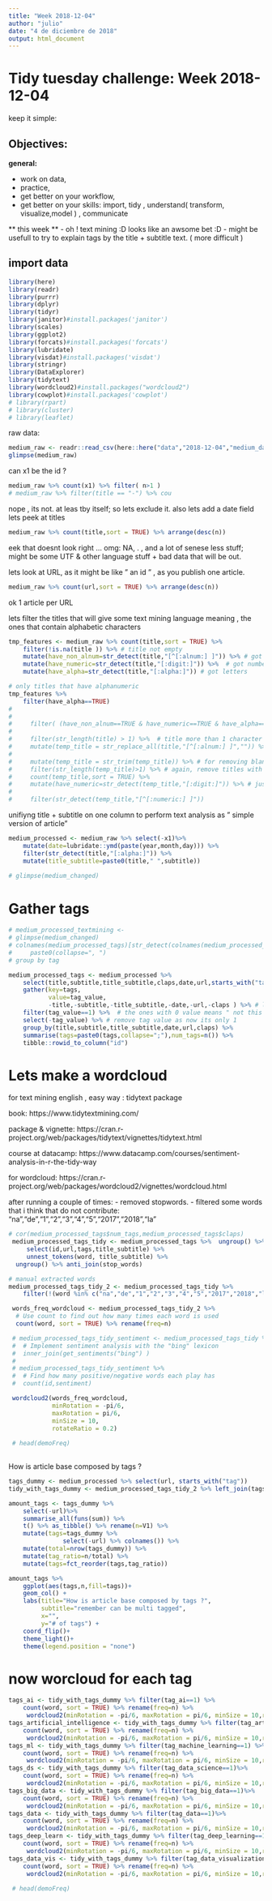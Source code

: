 ```yaml
---
title: "Week 2018-12-04"
author: "julio"
date: "4 de diciembre de 2018"
output: html_document
---
```



# Tidy tuesday challenge: Week 2018-12-04

keep it simple:

## Objectives: 

**general:**

* work on data, 
* practice, 
* get better on your workflow,
* get better on your skills: import, tidy , understand( transform, visualize,model ) , communicate


** this week **
- oh ! text mining :D looks like an awsome bet :D
- might be usefull to try to explain tags by the title + subtitle text. ( more difficult )


## import data


```r
library(here)
library(readr)
library(purrr)
library(dplyr)
library(tidyr)
library(janitor)#install.packages('janitor')
library(scales)
library(ggplot2)
library(forcats)#install.packages('forcats')
library(lubridate)
library(visdat)#install.packages('visdat')
library(stringr)
library(DataExplorer)
library(tidytext)
library(wordcloud2)#install.packages("wordcloud2")
library(cowplot)#install.packages('cowplot')
# library(rpart)
# library(cluster)
# library(leaflet)
```

raw data:

```r
medium_raw <- readr::read_csv(here::here("data","2018-12-04","medium_datasci.csv"))
glimpse(medium_raw)
```

can x1 be the id ?
```r
medium_raw %>% count(x1) %>% filter( n>1 )
# medium_raw %>% filter(title == "-") %>% cou

```
nope , its not. at leas tby itself; so lets exclude it.
also lets add a date field
lets peek at titles
```r
medium_raw %>% count(title,sort = TRUE) %>% arrange(desc(n))

```
eek that doesnt look right ...
omg:  NA, . , and a lot of senese less stuff; might be some UTF & other language stuff + bad data
that will be out.

lets look at URL, as it might be like " an id " , as you publish one article.
```r
medium_raw %>% count(url,sort = TRUE) %>% arrange(desc(n))

```

ok 1 article per URL

lets filter the titles that will give some text mining language meaning ,
the ones that contain alphabetic characters

```r
tmp_features <- medium_raw %>% count(title,sort = TRUE) %>% 
    filter(!is.na(title )) %>% # title not empty
    mutate(have_non_alnum=str_detect(title,"[^[:alnum:] ]")) %>% # got non numbers or leters
    mutate(have_numeric=str_detect(title,"[:digit:]")) %>%  # got numbers
    mutate(have_alpha=str_detect(title,"[:alpha:]")) # got letters

# only titles that have alphanumeric
tmp_features %>% 
    filter(have_alpha==TRUE)
# 
# 
#     filter( (have_non_alnum==TRUE & have_numeric==TRUE & have_alpha==TRUE)  )
# 
#     filter(str_length(title) > 1) %>%  # title more than 1 character
#     mutate(temp_title = str_replace_all(title,"[^[:alnum:] ]","")) %>%  # add a  alphanumeric only column
#     
#     mutate(temp_title = str_trim(temp_title)) %>% # for removing blanks
#     filter(str_length(temp_title)>1) %>% # again, remove titles with less than 1
#     count(temp_title,sort = TRUE) %>% 
#     mutate(have_numeric=str_detect(temp_title,"[:digit:]")) %>% # just a check for know who is replaced 
#     
#     filter(str_detect(temp_title,"[^[:numeric:] ]"))


```

unifiyng title + subtitle on one column to perform text analysis as " simple version of article"

```r

medium_processed <- medium_raw %>% select(-x1)%>% 
    mutate(date=lubridate::ymd(paste(year,month,day))) %>% 
    filter(str_detect(title,"[:alpha:]")) %>% 
    mutate(title_subtitle=paste0(title," ",subtitle))
    
# glimpse(medium_changed)
```

# Gather tags 

```r
# medium_processed_textmining <- 
# glimpse(medium_changed)
# colnames(medium_processed_tags)[str_detect(colnames(medium_processed_tags) ,"tag") ] %>% 
#     paste0(collapse=", ")
# group by tag

medium_processed_tags <- medium_processed %>% 
    select(title,subtitle,title_subtitle,claps,date,url,starts_with("tag")) %>%  # we'll use URL as id
    gather(key=tags,
           value=tag_value,
           -title,-subtitle,-title_subtitle,-date,-url,-claps ) %>% # lets get the tags by article
    filter(tag_value==1) %>%  # the ones with 0 value means " not this tag"
    select(-tag_value) %>% # remove tag value as now its only 1
    group_by(title,subtitle,title_subtitle,date,url,claps) %>% 
    summarise(tags=paste0(tags,collapse=";"),num_tags=n()) %>% 
    tibble::rowid_to_column("id") 
```

# Lets make a wordcloud


for text mining english , easy way : tidytext package

book:
https://www.tidytextmining.com/

package & vignette:
https://cran.r-project.org/web/packages/tidytext/vignettes/tidytext.html

course at datacamp:
https://www.datacamp.com/courses/sentiment-analysis-in-r-the-tidy-way


for wordcloud:
https://cran.r-project.org/web/packages/wordcloud2/vignettes/wordcloud.html


after running a couple of times: 
- removed stopwords.
- filtered some words that i think that do not contribute: "na","de","1","2","3","4","5","2017","2018","la"

```r

# cor(medium_processed_tags$num_tags,medium_processed_tags$claps)
 medium_processed_tags_tidy <- medium_processed_tags %>%  ungroup() %>% 
     select(id,url,tags,title_subtitle) %>% 
     unnest_tokens(word, title_subtitle) %>%
  ungroup() %>% anti_join(stop_words)

# manual extracted words
medium_processed_tags_tidy_2 <- medium_processed_tags_tidy %>% 
    filter(!(word %in% c("na","de","1","2","3","4","5","2017","2018","la")))

 words_freq_wordcloud <- medium_processed_tags_tidy_2 %>% 
  # Use count to find out how many times each word is used
  count(word, sort = TRUE) %>% rename(freq=n)

 # medium_processed_tags_tidy_sentiment <- medium_processed_tags_tidy %>%
 #  # Implement sentiment analysis with the "bing" lexicon
 #  inner_join(get_sentiments("bing") )
 # 
 # medium_processed_tags_tidy_sentiment %>%
 #  # Find how many positive/negative words each play has
 #  count(id,sentiment)

 wordcloud2(words_freq_wordcloud, 
            minRotation = -pi/6, 
            maxRotation = pi/6, 
            minSize = 10,
            rotateRatio = 0.2)
 
 # head(demoFreq)
 
```

How is article base composed by tags ?

```r


tags_dummy <- medium_processed %>% select(url, starts_with("tag"))
tidy_with_tags_dummy <- medium_processed_tags_tidy_2 %>% left_join(tags_dummy, by = c("url" = "url"))

amount_tags <- tags_dummy %>% 
    select(-url)%>% 
    summarise_all(funs(sum)) %>% 
    t() %>% as_tibble() %>% rename(n=V1) %>% 
    mutate(tags=tags_dummy %>% 
               select(-url) %>% colnames()) %>% 
    mutate(total=nrow(tags_dummy)) %>% 
    mutate(tag_ratio=n/total) %>% 
    mutate(tags=fct_reorder(tags,tag_ratio)) 

amount_tags %>% 
    ggplot(aes(tags,n,fill=tags))+
    geom_col() +
    labs(title="How is article base composed by tags ?",
         subtitle="remember can be multi tagged",
         x="",
         y="# of tags") +
    coord_flip()+
    theme_light()+
    theme(legend.position = "none")

```
# now worcloud for each tag
```r
    

tags_ai <- tidy_with_tags_dummy %>% filter(tag_ai==1) %>% 
    count(word, sort = TRUE) %>% rename(freq=n) %>% 
     wordcloud2(minRotation = -pi/6, maxRotation = pi/6, minSize = 10,rotateRatio = 0.2)
tags_artificial_intelligence <- tidy_with_tags_dummy %>% filter(tag_artificial_intelligence==1) %>% 
    count(word, sort = TRUE) %>% rename(freq=n) %>% 
     wordcloud2(minRotation = -pi/6, maxRotation = pi/6, minSize = 10,rotateRatio = 0.2)
tags_ml <- tidy_with_tags_dummy %>% filter(tag_machine_learning==1) %>% 
    count(word, sort = TRUE) %>% rename(freq=n) %>% 
     wordcloud2(minRotation = -pi/6, maxRotation = pi/6, minSize = 10,rotateRatio = 0.2)
tags_ds <- tidy_with_tags_dummy %>% filter(tag_data_science==1)%>% 
    count(word, sort = TRUE) %>% rename(freq=n) %>% 
     wordcloud2(minRotation = -pi/6, maxRotation = pi/6, minSize = 10,rotateRatio = 0.2)
tags_big_data <- tidy_with_tags_dummy %>% filter(tag_big_data==1)%>% 
    count(word, sort = TRUE) %>% rename(freq=n) %>% 
     wordcloud2(minRotation = -pi/6, maxRotation = pi/6, minSize = 10,rotateRatio = 0.2)
tags_data <- tidy_with_tags_dummy %>% filter(tag_data==1)%>% 
    count(word, sort = TRUE) %>% rename(freq=n) %>% 
     wordcloud2(minRotation = -pi/6, maxRotation = pi/6, minSize = 10,rotateRatio = 0.2)
tags_deep_learn <- tidy_with_tags_dummy %>% filter(tag_deep_learning==1)%>% 
    count(word, sort = TRUE) %>% rename(freq=n) %>% 
     wordcloud2(minRotation = -pi/6, maxRotation = pi/6, minSize = 10,rotateRatio = 0.2)
tags_data_vis <- tidy_with_tags_dummy %>% filter(tag_data_visualization==1)%>% 
    count(word, sort = TRUE) %>% rename(freq=n) %>% 
     wordcloud2(minRotation = -pi/6, maxRotation = pi/6, minSize = 10,rotateRatio = 0.2)
 
 # head(demoFreq)

```
